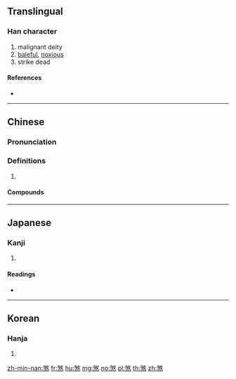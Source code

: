 ==Translingual==

===Han character===
{{Han char|rn=86|rad=火|as=09|sn=13|four=28334|canj=NKF}}

# malignant deity
# [[baleful]], [[noxious]]
# strike dead

====References====
* {{Han ref|kx=0677.180|dkj=19210|dj=1088.060|hdz=32221.040|uh=715E|ud=29022|bh=B7D9|bd=47065}}

----

==Chinese==
{{zh-forms}}

===Pronunciation===
{{zh-pron
|m=shà
|c=saat3
|h=pfs=so̍t
|mn=pàng-soah/soah
|mc=y
|oc=y
|cat=
}}

===Definitions===
{{zh-hanzi}}

# {{rfdef|zh}}

====Compounds====
{{zh-der|一筆抹煞|七煞|來煞|凶煞|凶神惡煞|勢煞|可煞|可煞作怪|喪煞|回煞|地煞|大煞|大煞風景|忒煞|急煞|惡煞|慌張勢煞|扎煞|抹煞|收煞|歸煞|殃煞|氣煞車|沒不煞|沒亂煞|沒合煞|沒搭煞|沒撻煞|沒收煞|煞住|煞尾|煞強如|煞性子|煞星|煞是|煞有介事|煞氣|煞氣騰騰|煞白|煞神|煞筆|煞費周章|煞費苦心|煞車|煞風景|特煞|生煞煞|碟式煞車|碟煞|結煞|羨煞|躲煞|避煞|關煞|鱉煞}}

----

==Japanese==

===Kanji===
{{ja-kanji|grade=|rs=火09}}

# {{defn|lang=ja|sort=火09}}

====Readings====
* {{ja-readings|on=[[さつ]] (satsu), [[さい]] (sai), [[せつ]] (setsu)|kun=[[ころす]] (korosu)}}

----

==Korean==

===Hanja===
{{ko-hanja|hangeul=살|eumhun=|rv=sal|mr=sal|y=sal}}

# {{defn|lang=ko|sort=火09}}

[[zh-min-nan:煞]]
[[fr:煞]]
[[hu:煞]]
[[mg:煞]]
[[no:煞]]
[[pl:煞]]
[[th:煞]]
[[zh:煞]]